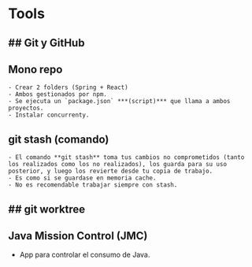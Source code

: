 # Tools
## Git y GitHub
---
## Mono repo
    - Crear 2 folders (Spring + React)
    - Ambos gestionados por npm.
    - Se ejecuta un `package.json` ***(script)*** que llama a ambos proyectos.
    - Instalar concurrenty.

## git stash (comando)
    - El comando **git stash** toma tus cambios no comprometidos (tanto los realizados como los no realizados), los guarda para su uso posterior, y luego los revierte desde tu copia de trabajo. 
    - Es como si se guardase en memoria cache.
    - No es recomendable trabajar siempre con stash.

## git worktree
- 


## Java Mission Control (JMC)
- App para controlar el consumo de Java.
